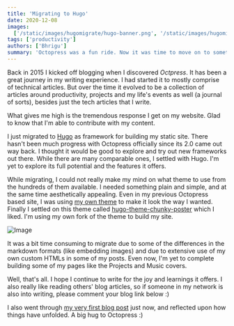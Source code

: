 ```yaml
---
title: 'Migrating to Hugo'
date: 2020-12-08
images:
  ['/static/images/hugomigrate/hugo-banner.png', '/static/images/hugomigrate/hugo-theme-snap.png']
tags: ['productivity']
authors: ['Bhrigu']
summary: 'Octopress was a fun ride. Now it was time to move on to something new. Behold! Hugo as the static site generator'
---
```


Back in 2015 I kicked off blogging when I discovered _Octpress_. It has been a great journey in my writing experience. I had started it to mostly comprise of technical articles. But over the time it evolved to be a collection of articles around productivity, projects and my life's events as well (a journal of sorts), besides just the tech articles that I write.

What gives me high is the tremendous response I get on my website. Glad to know that I'm able to contribute with my content.

I just migrated to [Hugo](https://gohugo.io/) as framework for building my static site. There hasn't been much progress with Octopress officially since its 2.0 came out way back. I thought it would be good to explore and try out new frameworks out there. While there are many comparable ones, I settled with Hugo. I'm yet to explore its full potential and the features it offers.

While migrating, I could not really make my mind on what theme to use from the hundreds of them available. I needed something plain and simple, and at the same time aesthetically appealing. Even in my previous Octopress based site, I was using [my own theme](https://github.com/bhrigu123/abacus) to make it look the way I wanted. Finally I settled on this theme called [hugo-theme-chunky-poster](https://github.com/puresyntax71/hugo-theme-chunky-poster/) which I liked. I'm using my own fork of the theme to build my site.

![Image](/static/images/hugomigrate/hugo-theme-snap.png)

It was a bit time consuming to migrate due to some of the differences in the markdown formats (like embedding images) and due to extensive use of my own custom HTMLs in some of my posts. Even now, I'm yet to complete building some of my pages like the Projects and Music covers.

Well, that's all. I hope I continue to write for the joy and learnings it offers. I also really like reading others' blog articles, so if someone in my network is also into writing, please comment your blog link below :)

I also went through [my very first blog post](/blog/the-game-is-on/) just now, and reflected upon how things have unfolded. A big hug to Octopress :)
